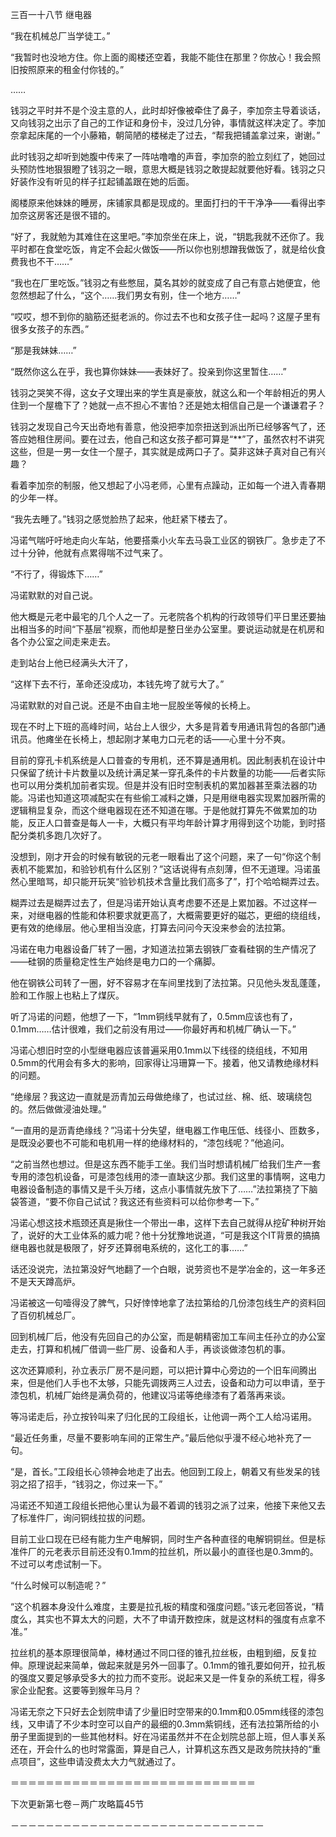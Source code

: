 

三百一十八节 继电器

“我在机械总厂当学徒工。”

“我暂时也没地方住。你上面的阁楼还空着，我能不能住在那里？你放心！我会照旧按照原来的租金付你钱的。”

……

钱羽之平时并不是个没主意的人，此时却好像被牵住了鼻子，李加奈主导着谈话，又向钱羽之出示了自己的工作证和身份卡，没过几分钟，事情就这样决定了。李加奈拿起床尾的一个小藤箱，朝简陋的楼梯走了过去，“帮我把铺盖拿过来，谢谢。”

此时钱羽之却听到她腹中传来了一阵咕噜噜的声音，李加奈的脸立刻红了，她回过头预防性地狠狠瞪了钱羽之一眼，意思大概是钱羽之敢提起就要他好看。钱羽之只好装作没有听见的样子扛起铺盖跟在她的后面。

阁楼原来他妹妹的睡房，床铺家具都是现成的。里面打扫的干干净净――看得出李加奈这房客还是很不错的。

“好了，我就勉为其难住在这里吧。”李加奈坐在床上，说，“钥匙我就不还你了。我平时都在食堂吃饭，肯定不会起火做饭――所以你也别想蹭我做饭了，就是给伙食费我也不干……”

“我也在厂里吃饭。”钱羽之有些憋屈，莫名其妙的就变成了自己有意占她便宜，他忽然想起了什么，“这个……我们男女有别，住一个地方……”

“哎哎，想不到你的脑筋还挺老派的。你过去不也和女孩子住一起吗？这屋子里有很多女孩子的东西。”

“那是我妹妹……”

“既然你这么在乎，我也算你妹妹――表妹好了。投亲到你这里暂住……”

钱羽之哭笑不得，这女子文理出来的学生真是豪放，就这么和一个年龄相近的男人住到一个屋檐下了？她就一点不担心不害怕？还是她太相信自己是一个谦谦君子？

钱羽之发现自己今天出奇地有善意，他没把李加奈扭送到派出所已经够客气了，还答应她租住房间。要在过去，他自己和这女孩子都可算是“**”了，虽然农村不讲究这些，但是一男一女住一个屋子，其实就是成两口子了。莫非这妹子真对自己有兴趣？

看着李加奈的制服，他又想起了小冯老师，心里有点躁动，正如每一个进入青春期的少年一样。

“我先去睡了。”钱羽之感觉脸热了起来，他赶紧下楼去了。

冯诺气喘吁吁地走向火车站，他要搭乘小火车去马袅工业区的钢铁厂。急步走了不过十分钟，他就有点累得喘不过气来了。

“不行了，得锻炼下……”

冯诺默默的对自己说。

他大概是元老中最宅的几个人之一了。元老院各个机构的行政领导们平日里还要抽出相当多的时间“下基层”视察，而他却是整日坐办公室里。要说运动就是在机房和各个办公室之间走来走去。

走到站台上他已经满头大汗了，

“这样下去不行，革命还没成功，本钱先垮了就亏大了。”

冯诺默默的对自己说。还是不由自主地一屁股坐等候的长椅上。

现在不时上下班的高峰时间，站台上人很少，大多是背着专用通讯背包的各部门通讯员。他瘫坐在长椅上，想起刚才某电力口元老的话――心里十分不爽。

目前的穿孔卡机系统是人口普查的专用机，还不算是通用机。因此制表机在设计中只保留了统计卡片数量以及统计满足某一穿孔条件的卡片数量的功能――后者实际也可以用分类机加前者实现。但是并没有旧时空制表机的累加器甚至乘法器的功能。冯诺也知道这项减配实在有些偷工减料之嫌，只是用继电器实现累加器所需的逻辑稍显复杂，而这个继电器现在还不知道在哪。于是他就打算先不做累加的功能，反正人口普查是每人一卡，大概只有平均年龄计算才用得到这个功能，到时搭配分类机多跑几次好了。

没想到，刚才开会的时候有敏锐的元老一眼看出了这个问题，来了一句“你这个制表机不能累加，和验钞机有什么区别？”这话说得有点刻薄，但不无道理。冯诺虽然心里暗骂，却只能开玩笑“验钞机技术含量比我们高多了”，打个哈哈糊弄过去。

糊弄过去是糊弄过去了，但是冯诺开始认真考虑要不还是上累加器。不过这样一来，对继电器的性能和体积要求就更高了，大概需要更好的磁芯，更细的绕组线，更有效的绝缘层。他心里相当没底，打算去问问今天没来参会的法拉第。

冯诺在电力电器设备厂转了一圈，才知道法拉第去钢铁厂查看硅钢的生产情况了――硅钢的质量稳定性生产始终是电力口的一个痛脚。

他在钢铁公司转了一圈，好不容易才在车间里找到了法拉第。只见他头发乱蓬蓬，脸和工作服上也粘上了煤灰。

听了冯诺的问题，他想了一下，“1mm铜线早就有了，0.5mm应该也有了，0.1mm……估计很难，我们之前没有用过――你最好再和机械厂确认一下。”

冯诺心想旧时空的小型继电器应该普遍采用0.1mm以下线径的绕组线，不知用0.5mm的代用会有多大的影响，回家得让冯珊算一下。接着，他又请教绝缘材料的问题。

“绝缘层？我这边一直就是沥青加云母做绝缘了，也试过丝、棉、纸、玻璃绕包的。然后做做浸油处理。”

“一直用的是沥青绝缘线？”冯诺十分失望，继电器工作电压低、线径小、匝数多，是既没必要也不可能和电机用一样的绝缘材料的，“漆包线呢？”他追问。

“之前当然也想过。但是这东西不能手工坐。我们当时想请机械厂给我们生产一套专用的漆包机设备，可是漆包线用的漆一直缺这少那。我们这里的事情啊，这电力电器设备制造的事情又是千头万绪，这点小事情就先放下了……”法拉第挠了下脑袋答道，“要不你自己试试？我这还有些资料可以给你参考一下。”

冯诺心想这技术瓶颈还真是揪住一个带出一串，这样下去自己就得从挖矿种树开始了，说好的大工业体系的威力呢？他十分犹豫地说道，“可是我这个IT背景的搞搞继电器也就是极限了，好歹还算弱电系统的，这化工的事……”

话还没说完，法拉第没好气地翻了一个白眼，说劳资也不是学冶金的，这一年多还不是天天蹲高炉。

冯诺被这一句噎得没了脾气，只好悻悻地拿了法拉第给的几份漆包线生产的资料回了百仞机械总厂。

回到机械厂后，他没有先回自己的办公室，而是朝精密加工车间主任孙立的办公室走去，打算和机械厂借调一些厂房、设备和人手，再谈谈做漆包机的事。

这次还算顺利，孙立表示厂房不是问题，可以把计算中心旁边的一个旧车间腾出来，但是他们人手也不太够，只能先调拨两三人过去，设备和动力可以申请，至于漆包机，机械厂始终是满负荷的，他建议冯诺等绝缘漆有了着落再来谈。

等冯诺走后，孙立按铃叫来了归化民的工段组长，让他调一两个工人给冯诺用。

“最近任务重，尽量不要影响车间的正常生产。”最后他似乎漫不经心地补充了一句。

“是，首长。”工段组长心领神会地走了出去。他回到工段上，朝着又有些发呆的钱羽之招了招手，“钱羽之，你过来一下。”

冯诺还不知道工段组长把他心里认为最不着调的钱羽之派了过来，他接下来他又去了标准件厂，询问铜线拉拔的问题。

目前工业口现在已经有能力生产电解铜，同时生产各种直径的电解铜铜丝。但是标准件厂的元老表示目前还没有0.1mm的拉丝机，所以最小的直径也是0.3mm的。不过可以考虑试制一下。

“什么时候可以制造呢？”

“这个机器本身没什么难度，主要是拉孔板的精度和强度问题。”该元老回答说，“精度么，其实也不算太大的问题，大不了申请开数控床，就是这材料的强度有点拿不准。”

拉丝机的基本原理很简单，棒材通过不同口径的锥孔拉丝板，由粗到细，反复拉伸。原理说起来简单，做起来就是另外一回事了。0.1mm的锥孔要如何开，拉孔板的强度又要足够承受多大的拉力而不变形。说起来又是一件复杂的系统工程，得多家企业配套。这要等到猴年马月？

冯诺无奈之下只好去企划院申请了少量旧时空带来的0.1mm和0.05mm线径的漆包线，又申请了不少本时空可以自产的最细的0.3mm紫铜线，还有法拉第所给的小册子里面提到的一些其他材料。好在冯诺虽然并不在企划院总部上班，但人事关系还在，开会什么的也时常露面，算是自己人，计算机这东西又是政务院扶持的“重点项目”，这些申请没费太大力气就通过了。

＝＝＝＝＝＝＝＝＝＝＝＝＝＝＝＝＝＝＝＝＝＝＝＝＝＝＝＝

下次更新第七卷－两广攻略篇45节

－－－－－－－－－－－－－－－－－－－－－－－－－－－－－

